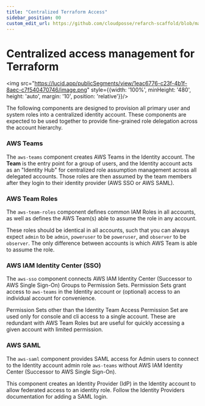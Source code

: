 ```yaml
---
title: "Centralized Terraform Access"
sidebar_position: 00
custom_edit_url: https://github.com/cloudposse/refarch-scaffold/blob/main/docs/docs/fundamentals/iam-identity.md
---
```


# Centralized access management for Terraform

<img src="https://lucid.app/publicSegments/view/1eac6776-c23f-4b1f-8aec-c7f540470746/image.png" style={{width: '100%', minHeight: '480', height: 'auto', margin: '10', position: 'relative'}}/><br/>

The following components are designed to provision all primary user and system
roles into a centralized identity account. These components are expected to
be used together to provide fine-grained role delegation across the account
hierarchy.

### AWS Teams

The `aws-teams` component creates AWS Teams in the Identity account. The **Team** is
the entry point for a group of users, and the Identity account acts as an "Identity Hub"
for centralized role assumption management across all delegated accounts. Those roles are
then assumed by the team members after they login to their identity provider (AWS SSO or AWS SAML).

### AWS Team Roles

The `aws-team-roles` component defines common IAM Roles in all accounts, as well
as defines the AWS Team(s) able to assume the role in any account.

These roles should be identical in all accounts, such that you can always expect
`admin` to be `admin`, `poweruser` to be `poweruser`, and `observer` to be
`observer`. The only difference between accounts is which AWS Team is able to
assume the role.

### AWS IAM Identity Center (SSO)

The `aws-sso` component connects AWS IAM Identity Center (Successor to AWS Single
Sign-On) Groups to Permission Sets. Permission Sets grant access to `aws-teams` in
the Identity account or (optional) access to an individual account for convenience.

Permission Sets other than the Identity Team Access Permission Set are used only for
console and cli access to a single account. These are redundant with AWS Team Roles
but are useful for quickly accessing a given account with limited permission.

### AWS SAML

The `aws-saml` component provides SAML access for Admin users to connect to
the Identity account admin role `aws-teams` without AWS IAM Identity
Center (Successor to AWS Single Sign-On).

This component creates an Identity Provider (IdP) in the Identity account
to allow federated access to an identity role. Follow the Identity Providers
documentation for adding a SAML login.